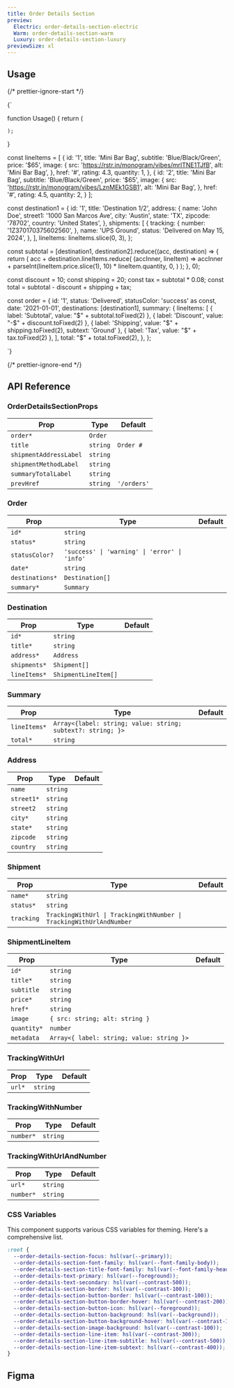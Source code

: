 ```yaml
---
title: Order Details Section
preview:
  Electric: order-details-section-electric
  Warm: order-details-section-warm
  Luxury: order-details-section-luxury
previewSize: xl
---
```


## Usage

{/* prettier-ignore-start */}

<CodeBlock lang="ts">{`

function Usage() {
    return (
        <OrderDetailsSection order={order} prevHref="#" />

    );
}

const lineItems = [
    {
      id: '1',
      title: 'Mini Bar Bag',
      subtitle: 'Blue/Black/Green',
      price: '$65',
      image: {
        src: 'https://rstr.in/monogram/vibes/mrlTNE1TJfB',
        alt: 'Mini Bar Bag',
      },
      href: '#',
      rating: 4.3,
      quantity: 1,
    },
    {
      id: '2',
      title: 'Mini Bar Bag',
      subtitle: 'Blue/Black/Green',
      price: '$65',
      image: {
        src: 'https://rstr.in/monogram/vibes/LznMEk1GSB1',
        alt: 'Mini Bar Bag',
      },
      href: '#',
      rating: 4.5,
      quantity: 2,
    }
];

const destination1 = {
    id: '1',
    title: 'Destination 1/2',
    address: {
      name: 'John Doe',
      street1: '1000 San Marcos Ave',
      city: 'Austin',
      state: 'TX',
      zipcode: '78702',
      country: 'United States',
    },
    shipments: [
      {
        tracking: {
          number: '1Z370170375602560',
        },
        name: 'UPS Ground',
        status: 'Delivered on May 15, 2024',
      },
    ],
    lineItems: lineItems.slice(0, 3),
};

const subtotal = [destination1, destination2].reduce((acc, destination) => {
    return (
      acc +
      destination.lineItems.reduce(
        (accInner, lineItem) => accInner + parseInt(lineItem.price.slice(1), 10) * lineItem.quantity,
        0,
      )
    );
}, 0);

const discount = 10;
const shipping = 20;
const tax = subtotal * 0.08;
const total = subtotal - discount + shipping + tax;

const order = {
    id: '1',
    status: 'Delivered',
    statusColor: 'success' as const,
    date: '2021-01-01',
    destinations: [destination1],
    summary: {
      lineItems: [
        { label: 'Subtotal', value: "$" +  subtotal.toFixed(2) },
        { label: 'Discount', value: "-$" + discount.toFixed(2) },
        { label: 'Shipping', value: "$" +  shipping.toFixed(2), subtext: 'Ground' },
        { label: 'Tax', value: "$" + tax.toFixed(2) },
      ],
      total: "$" + total.toFixed(2),
    },
};

`}
</CodeBlock>

{/* prettier-ignore-end */}

## API Reference

### OrderDetailsSectionProps

| Prop                   | Type                                         | Default     |
| ---------------------- | -------------------------------------------- | ----------- |
| `order*`               | `Order` <Tooltip content="See Order below"/> |             |
| `title`                | `string`                                     | `Order #`   |
| `shipmentAddressLabel` | `string`                                     |             |
| `shipmentMethodLabel`  | `string`                                     |             |
| `summaryTotalLabel`    | `string`                                     |             |
| `prevHref`             | `string`                                     | `'/orders'` |

### Order

| Prop            | Type                                                       | Default |
| --------------- | ---------------------------------------------------------- | ------- |
| `id*`           | `string`                                                   |         |
| `status*`       | `string`                                                   |         |
| `statusColor?`  | `'success' \| 'warning' \| 'error' \| 'info'`              |         |
| `date*`         | `string`                                                   |         |
| `destinations*` | `Destination[]` <Tooltip content="See Destination below"/> |         |
| `summary*`      | `Summary` <Tooltip content="See Summary below"/>           |         |

### Destination

| Prop         | Type                                                                 | Default |
| ------------ | -------------------------------------------------------------------- | ------- |
| `id*`        | `string`                                                             |         |
| `title*`     | `string`                                                             |         |
| `address*`   | `Address` <Tooltip content="See Address below"/>                     |         |
| `shipments*` | `Shipment[]` <Tooltip content="See Shipment below"/>                 |         |
| `lineItems*` | `ShipmentLineItem[]` <Tooltip content="See ShipmentLineItem below"/> |         |

### Summary

| Prop         | Type                                                        | Default |
| ------------ | ----------------------------------------------------------- | ------- |
| `lineItems*` | `Array<{label: string; value: string; subtext?: string; }>` |         |
| `total*`     | `string`                                                    |

### Address

| Prop       | Type     | Default |
| ---------- | -------- | ------- |
| `name`     | `string` |         |
| `street1*` | `string` |         |
| `street2`  | `string` |         |
| `city*`    | `string` |         |
| `state*`   | `string` |         |
| `zipcode`  | `string` |         |
| `country`  | `string` |         |

### Shipment

| Prop       | Type                                                                                                                    | Default |
| ---------- | ----------------------------------------------------------------------------------------------------------------------- | ------- |
| `name*`    | `string`                                                                                                                |         |
| `status*`  | `string`                                                                                                                |         |
| `tracking` | `TrackingWithUrl \| TrackingWithNumber \| TrackingWithUrlAndNumber` <Tooltip content="See tracking types below below"/> |         |

### ShipmentLineItem

| Prop        | Type                                      | Default |
| ----------- | ----------------------------------------- | ------- |
| `id*`       | `string`                                  |         |
| `title*`    | `string`                                  |         |
| `subtitle`  | `string`                                  |         |
| `price*`    | `string`                                  |         |
| `href*`     | `string`                                  |         |
| `image`     | `{ src: string; alt: string }`            |         |
| `quantity*` | `number`                                  |         |
| `metadata`  | `Array<{ label: string; value: string }>` |         |

### TrackingWithUrl

| Prop   | Type     | Default |
| ------ | -------- | ------- |
| `url*` | `string` |         |

### TrackingWithNumber

| Prop      | Type     | Default |
| --------- | -------- | ------- |
| `number*` | `string` |         |

### TrackingWithUrlAndNumber

| Prop      | Type     | Default |
| --------- | -------- | ------- |
| `url*`    | `string` |         |
| `number*` | `string` |         |

### CSS Variables

This component supports various CSS variables for theming. Here's a comprehensive list.

```css
:root {
  --order-details-section-focus: hsl(var(--primary));
  --order-details-section-font-family: hsl(var(--font-family-body));
  --order-details-section-title-font-family: hsl(var(--font-family-heading));
  --order-details-text-primary: hsl(var(--foreground));
  --order-details-text-secondary: hsl(var(--contrast-500));
  --order-details-section-border: hsl(var(--contrast-100));
  --order-details-section-button-border: hsl(var(--contrast-100));
  --order-details-section-button-border-hover: hsl(var(--contrast-200));
  --order-details-section-button-icon: hsl(var(--foreground));
  --order-details-section-button-background: hsl(var(--background));
  --order-details-section-button-background-hover: hsl(var(--contrast-100));
  --order-details-section-image-background: hsl(var(--contrast-100));
  --order-details-section-line-item: hsl(var(--contrast-300));
  --order-details-section-line-item-subtitle: hsl(var(--contrast-500));
  --order-details-section-line-item-subtext: hsl(var(--contrast-400));
}
```

## Figma

<Figma url="https://www.figma.com/design/GAKpWYdZ0ZVOSFtNPHliJM/Soul-Vibe?node-id=3376-58696" />
